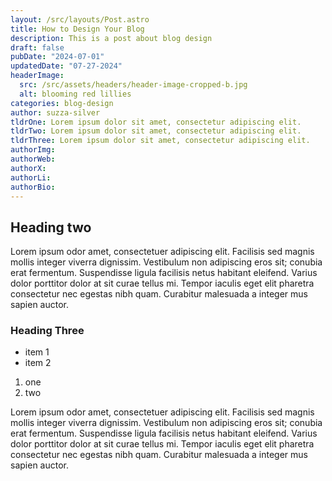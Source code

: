 ```yaml
---
layout: /src/layouts/Post.astro
title: How to Design Your Blog
description: This is a post about blog design
draft: false
pubDate: "2024-07-01"
updatedDate: "07-27-2024"
headerImage:
  src: /src/assets/headers/header-image-cropped-b.jpg
  alt: blooming red lillies
categories: blog-design
author: suzza-silver
tldrOne: Lorem ipsum dolor sit amet, consectetur adipiscing elit.
tldrTwo: Lorem ipsum dolor sit amet, consectetur adipiscing elit.
tldrThree: Lorem ipsum dolor sit amet, consectetur adipiscing elit.
authorImg:
authorWeb:
authorX:
authorLi:
authorBio:
---
```


## Heading two

Lorem ipsum odor amet, consectetuer adipiscing elit. Facilisis sed magnis mollis integer viverra dignissim. Vestibulum non adipiscing eros sit; conubia erat fermentum. Suspendisse ligula facilisis netus habitant eleifend. Varius dolor porttitor dolor at sit curae tellus mi. Tempor iaculis eget elit pharetra consectetur nec egestas nibh quam. Curabitur malesuada a integer mus sapien auctor.

### Heading Three

- item 1
- item 2

1. one
2. two

Lorem ipsum odor amet, consectetuer adipiscing elit. Facilisis sed magnis mollis integer viverra dignissim. Vestibulum non adipiscing eros sit; conubia erat fermentum. Suspendisse ligula facilisis netus habitant eleifend. Varius dolor porttitor dolor at sit curae tellus mi. Tempor iaculis eget elit pharetra consectetur nec egestas nibh quam. Curabitur malesuada a integer mus sapien auctor.
